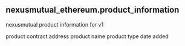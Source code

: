 ## nexusmutual_ethereum.product_information 
nexusmutual product information for v1


<ParamField path="product_contract_address">
product contract address
</ParamField>
<ParamField path="product_name">
product name
</ParamField>
<ParamField path="product_type">
product type
</ParamField>
<ParamField path="date_added">
date added
</ParamField>
<ParamField path="syndicate">

</ParamField>
